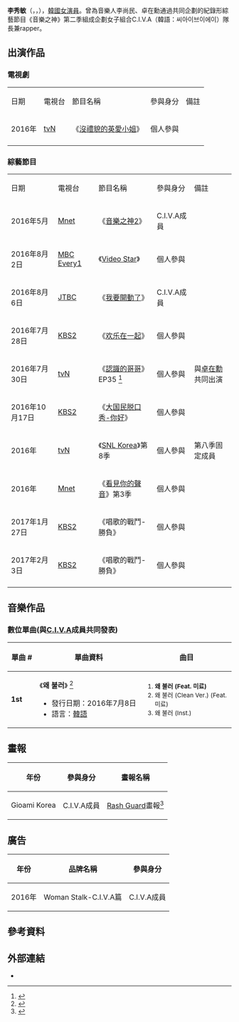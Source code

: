 {{藝人
|姓名 = 李秀敏
|類型 = 女演員
|圖片 = (TV10) C.I.V.A 이수민 텐아시아 인터뷰 화보 메이킹 48s.jpg
|圖片尺寸 = 
|圖片簡介 = 
|外文名 = 이수민
|羅馬拼音 = Lee Su Min
|英文名 = 
|暱稱 = 
|國籍 = {{KOR}}
|出生名 = 李惠敏（{{lang|ko|이혜민}}）
|出生日期 = {{birth_date_and_age|1984|10|5}}
|出生地點 = {{KOR}}[[首爾特別市|首爾特別市]]
|職業 = [[藝人|藝人]]、[[演員|演員]]
|語言 = [[韓語|韓語]]
|教育程度 = {{link-ko|東亞放送藝術大學|동아방송예술대학교}}戲劇電影系學士
|宗教信仰 = 
|出道日期 = 演員：2007年
|出道作品 = 
|代表作品 = 
|活躍年代 = 2007年，2011年，2016年至今
|唱片公司 = 
|經紀公司 = Fly-Up Entertainment<ref>{{Cite web |url=http://www.yonhapnews.co.kr/bulletin/2017/03/14/0200000000AKR20170314121100033.HTML |title=배우 이수민, 플라이업엔터테인먼트와 전속계약 |access-date=2017-07-11 |archive-date=2017-08-14 |archive-url=https://web.archive.org/web/20170814134025/http://www.yonhapnews.co.kr/bulletin/2017/03/14/0200000000AKR20170314121100033.HTML |dead-url=no }}</ref><br>[[LTE_(Lee&Tak_Entertainment)|LTE (Lee&Tak Entertainment)]]
|網站 = 
|相關團體 = [[C.I.V.A|C.I.V.A]]
}}
'''李秀敏'''（{{kor|k='''이수민'''|rm='''I Su Min'''}}，{{lang-en|''' Lee Su Min'''}}，{{bd|1984年|10月5日}}），[[韓國|韓國]][[女演員|女演員]]。曾為音樂人李尚民、卓在勳通過共同企劃的紀錄形綜藝節目《音樂之神》第二季組成企劃女子組合C.I.V.A（韓語：씨아이브이에이）隊長兼rapper。

==出演作品==
===電視劇===
{| class="wikitable"
|-style="background:#FFB6C1; font-weight:bold; text-align:center;"
|日期||電視台||節目名稱||參與身分||備註
|-
| 2016年 || [[tvN|tvN]] || 《[[沒禮貌的英愛小姐|沒禮貌的英愛小姐]]》 || 個人參與 ||
|-
|}

===綜藝節目===
{| class="wikitable"
|-style="background:#FFB6C1; font-weight:bold; text-align:center;"
|日期||電視台||節目名稱||參與身分||備註
|-
| 2016年5月 || [[Mnet|Mnet]] || 《[[音樂之神2|音樂之神2]]》 || C.I.V.A成員 ||
|-
| 2016年8月2日 || [[MBC_Every1|MBC Every1]] || 《[[Video_Star|Video Star]]》 || 個人參與 ||
|-
| 2016年8月6日 || [[JTBC|JTBC]] || 《[[我要開動了|我要開動了]]》 || C.I.V.A成員 ||
|-
|2016年7月28日
|[[KBS2|KBS2]]
|《[[歡樂在一起|欢乐在一起]]》
|個人參與
|
|-
| 2016年7月30日 || [[tvN|tvN]] || 《[[認識的哥哥|認識的哥哥]]》EP35 <ref>{{Cite web |url=http://osen.mt.co.kr/article/G1110466119 |title=存档副本 |access-date=2016-12-18 |archive-date=2019-08-20 |archive-url=https://web.archive.org/web/20190820150455/http://osen.mt.co.kr/article/G1110466119 |dead-url=no }}</ref> || 個人參與 ||與[[卓在勳|卓在勳]]共同出演
|-
|2016年10月17日
|[[KBS2|KBS2]]
|《[[大國民脫口秀-你好|大国民脱口秀-你好]]》
|個人參與
|
|-
| 2016年 || [[tvN|tvN]] || 《[[SNL_Korea|SNL Korea]]》第8季 || 個人參與 ||第八季固定成員
|-
| 2016年 || [[Mnet|Mnet]] || 《[[看見你的聲音|看見你的聲音]]》第3季 || 個人參與 ||
|-
| 2017年1月27日 || [[KBS2|KBS2]] || 《唱歌的戰鬥-勝負》|| 個人參與 ||
|-
| 2017年2月3日 || [[KBS2|KBS2]] || 《唱歌的戰鬥-勝負》|| 個人參與 ||
|-
|}

==音樂作品==
=== 數位單曲(與[[C.I.V.A|C.I.V.A]]成員共同發表) ===
{| class="wikitable" width="60%" style="text-align:center"
!width="60px"|單曲 #
!width="300px"|單曲資料
!width="250px"|曲目

|- bgcolor="#F0F8FF"
| '''1st'''
|align="left"| 《'''왜 불러'''》 <ref>{{cite web |url=http://www.vlovekpop.com/20160629-civa/ |title=存档副本 |accessdate=2016年12月18日 |deadurl=yes |archiveurl=https://web.archive.org/web/20161220234254/http://www.vlovekpop.com/20160629-civa/ |archivedate=2016年12月20日 |df= }}</ref>
* 發行日期：2016年7月8日
* 語言：[[韓語|韓語]]
|align="left" style="font-size: 85%;"|
# '''왜 불러 (Feat. 미료)'''
# 왜 불러 (Clean Ver.) (Feat. 미료)
# 왜 불러 (Inst.)
|}

== 畫報 ==
{| class="wikitable" style="font-size:90%;"
! 年份
!參與身分
!  畫報名稱
|-
| Gioami Korea || C.I.V.A成員 || [[Rash_Guard|Rash Guard]]畫報<ref>{{cite web|url=http://pop.heraldcorp.com/view.php?ud=201606151310043547012_1&RURL=http%3A%2F%2Fsearch.naver.com%2Fsearch.naver%3Fsm%3Dtab_hty.top%26where%3Dnexearch%26oquery%3D%25EC%259C%25A4%25EC%25B1%2584%25EA%25B2%25BD%2B%25ED%2599%2594%25EB%25B3%25B4%255C%26ie%3Dutf8%26query%3D%25EC%259C%25A4%25EC%25B1%2584%25EA%25B2%25BD%2B%25ED%2599%2594%25EB%25B3%25B4%26url%3Dhttp%253A%252F%252Fbiz.heraldcorp.com%252Fview.php%253Fud%253D201606151310043547012_1%26ucs%3D0ynbY23X7%252BD5|title='여름여신 CIVA' 윤채경·김소희·이수민, 러블리 래쉬가드|date=2016-06-15|publisher=헤럴드 POP|access-date=2016-12-18|archive-date=2016-08-19|archive-url=https://web.archive.org/web/20160819222951/http://pop.heraldcorp.com/view.php?ud=201606151310043547012_1&RURL=http%3A%2F%2Fsearch.naver.com%2Fsearch.naver%3Fsm%3Dtab_hty.top%26where%3Dnexearch%26oquery%3D%25EC%259C%25A4%25EC%25B1%2584%25EA%25B2%25BD%2B%25ED%2599%2594%25EB%25B3%25B4%255C%26ie%3Dutf8%26query%3D%25EC%259C%25A4%25EC%25B1%2584%25EA%25B2%25BD%2B%25ED%2599%2594%25EB%25B3%25B4%26url%3Dhttp%253A%252F%252Fbiz.heraldcorp.com%252Fview.php%253Fud%253D201606151310043547012_1%26ucs%3D0ynbY23X7%252BD5|dead-url=no}}</ref>
|}

== 廣告 ==
{| class="wikitable" style="font-size:90%;"
! 年份
! 品牌名稱
! 參與身分
|-
| 2016年 || Woman Stalk-C.I.V.A篇 || C.I.V.A成員
|}

== 參考資料 ==
{{reflist}}

== 外部連結 ==
* {{instagram|soomini007|李秀敏}}

{{Fly-Up Entertainment}}